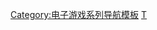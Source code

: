 {{Navbox
| name = 杀戮地带系列
| title = [[殺戮地帶系列]]
| state = {{{state|autocollapse}}}
| listclass=hlist
| group1 = 主系列

| list1 =
* [[殺戮地帶 (遊戲)|殺戮地帶]]
* [[殺戮地帶2|2]]
* [[杀戮地带3|3]]
* [[杀戮地带 暗影坠落|暗影坠落]]

| group2 = 分支系列
| list2 =
* [[杀戮地带 解放|解放]]
* [[杀戮地带 佣兵|佣兵]]

| group3= 开发团队
| list3=
* [[Guerrilla Games]]
* {{le|Guerrilla Cambridge|Guerrilla Cambridge}}

| group4= 相关条目
| list4=
* [[杀戮地带角色列表|游戏角色]]
* [[PlayStation全明星大乱斗]]

}}<noinclude>
{{collapsible option}}

{{DEFAULTSORT:Killzone}}
[[Category:电子游戏系列导航模板]]
[[Category:杀戮地带系列|Τ]]
</noinclude>